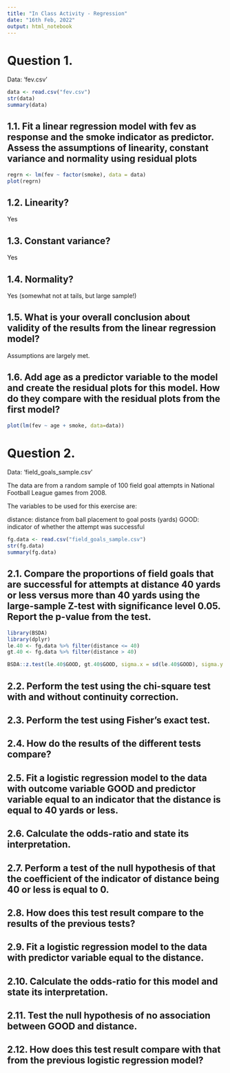 ```yaml
---
title: "In Class Activity - Regression"
date: "16th Feb, 2022"
output: html_notebook
---
```


# Question 1. 

Data: ‘fev.csv’

```r
data <- read.csv("fev.csv")
str(data)
summary(data)
```


## 1.1. Fit a linear regression model with fev as response and the smoke indicator as predictor. Assess the assumptions of linearity, constant variance and normality using residual plots
```r
regrn <- lm(fev ~ factor(smoke), data = data)
plot(regrn)
```

## 1.2. Linearity?
Yes

## 1.3. Constant variance?
Yes

## 1.4. Normality?
Yes (somewhat not at tails, but large sample!)

## 1.5. What is your overall conclusion about validity of the results from the linear regression model?
Assumptions are largely met. 

## 1.6. Add age as a predictor variable to the model and create the residual plots for this model. How do they compare with the residual plots from the first model?
```r
plot(lm(fev ~ age + smoke, data=data))
```


# Question 2.

Data: ‘field_goals_sample.csv’

The data are from a random sample of 100 field goal attempts in National Football League games from 2008.

The variables to be used for this exercise are:

distance: distance from ball placement to goal posts (yards)
GOOD: indicator of whether the attempt was successful

```r
fg.data <- read.csv("field_goals_sample.csv")
str(fg.data)
summary(fg.data)
```


## 2.1. Compare the proportions of field goals that are successful for attempts at distance 40 yards or less versus more than 40 yards using the large-sample Z-test with significance level 0.05. Report the p-value from the test.
```r
library(BSDA)
library(dplyr)
le.40 <- fg.data %>% filter(distance <= 40)
gt.40 <- fg.data %>% filter(distance > 40)

BSDA::z.test(le.40$GOOD, gt.40$GOOD, sigma.x = sd(le.40$GOOD), sigma.y = sd(gt.40$GOOD))
```

## 2.2. Perform the test using the chi-square test with and without continuity correction.

## 2.3. Perform the test using Fisher’s exact test.

## 2.4. How do the results of the different tests compare?

## 2.5. Fit a logistic regression model to the data with outcome variable GOOD and predictor variable equal to an indicator that the distance is equal to 40 yards or less. 

## 2.6. Calculate the odds-ratio and state its interpretation.

## 2.7. Perform a test of the null hypothesis of that the coefficient of the indicator of distance being 40 or less is equal to 0.

## 2.8. How does this test result compare to the results of the previous tests?

## 2.9. Fit a logistic regression model to the data with predictor variable equal to the distance.

## 2.10. Calculate the odds-ratio for this model and state its interpretation.

## 2.11. Test the null hypothesis of no association between GOOD and distance.

## 2.12. How does this test result compare with that from the previous logistic regression model?
